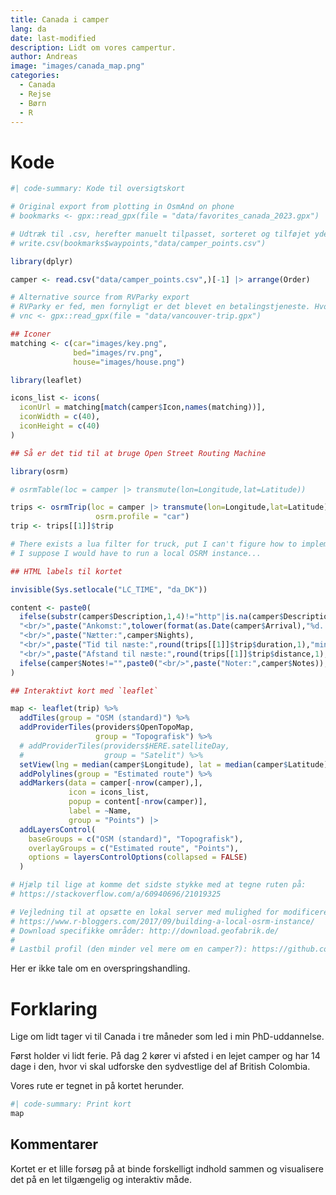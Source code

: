 ```yaml
---
title: Canada i camper
lang: da
date: last-modified
description: Lidt om vores campertur.
author: Andreas
image: "images/canada_map.png"
categories:
  - Canada
  - Rejse
  - Børn
  - R
---
```


# Kode

```r
#| code-summary: Kode til oversigtskort

# Original export from plotting in OsmAnd on phone
# bookmarks <- gpx::read_gpx(file = "data/favorites_canada_2023.gpx")

# Udtræk til .csv, herefter manuelt tilpasset, sorteret og tilføjet yderligere data.
# write.csv(bookmarks$waypoints,"data/camper_points.csv")

library(dplyr)

camper <- read.csv("data/camper_points.csv",)[-1] |> arrange(Order)

# Alternative source from RVParky export
# RVParky er fed, men fornyligt er det blevet en betalingstjeneste. Hvorfor er den ikke integreret i OSM?
# vnc <- gpx::read_gpx(file = "data/vancouver-trip.gpx")

## Iconer
matching <- c(car="images/key.png", 
              bed="images/rv.png", 
              house="images/house.png")

library(leaflet)

icons_list <- icons(
  iconUrl = matching[match(camper$Icon,names(matching))],
  iconWidth = c(40),
  iconHeight = c(40)
)

## Så er det tid til at bruge Open Street Routing Machine

library(osrm)

# osrmTable(loc = camper |> transmute(lon=Longitude,lat=Latitude))

trips <- osrmTrip(loc = camper |> transmute(lon=Longitude,lat=Latitude), overview = "full",
                   osrm.profile = "car")
trip <- trips[[1]]$trip

# There exists a lua filter for truck, put I can't figure how to implement.
# I suppose I would have to run a local OSRM instance...

## HTML labels til kortet

invisible(Sys.setlocale("LC_TIME", "da_DK"))

content <- paste0(
  ifelse(substr(camper$Description,1,4)!="http"|is.na(camper$Description),paste0("<br/>",camper$Name),paste0("<b><a href='",camper$Description,"'>",camper$Name,"</a></b>")),
  "<br/>",paste("Ankomst:",tolower(format(as.Date(camper$Arrival),"%d. %B"))),
  "<br/>",paste("Nætter:",camper$Nights),
  "<br/>",paste("Tid til næste:",round(trips[[1]]$trip$duration,1),"min"),
  "<br/>",paste("Afstand til næste:",round(trips[[1]]$trip$distance,1),"km"),
  ifelse(camper$Notes!="",paste0("<br/>",paste("Noter:",camper$Notes)),"")
)

## Interaktivt kort med `leaflet`

map <- leaflet(trip) %>%
  addTiles(group = "OSM (standard)") %>%
  addProviderTiles(providers$OpenTopoMap,
                   group = "Topografisk") %>%
  # addProviderTiles(providers$HERE.satelliteDay,
  #                  group = "Satelit") %>%
  setView(lng = median(camper$Longitude), lat = median(camper$Latitude), zoom = 7) %>%
  addPolylines(group = "Estimated route") %>%
  addMarkers(data = camper[-nrow(camper),],
             icon = icons_list,
             popup = content[-nrow(camper)], 
             label = ~Name, 
             group = "Points") |> 
  addLayersControl(
    baseGroups = c("OSM (standard)", "Topografisk"),
    overlayGroups = c("Estimated route", "Points"),
    options = layersControlOptions(collapsed = FALSE)
  )

# Hjælp til lige at komme det sidste stykke med at tegne ruten på:
# https://stackoverflow.com/a/60940696/21019325

# Vejledning til at opsætte en lokal server med mulighed for modificeret profil.
# https://www.r-bloggers.com/2017/09/building-a-local-osrm-instance/
# Download specifikke områder: http://download.geofabrik.de/
# 
# Lastbil profil (den minder vel mere om en camper?): https://github.com/Project-OSRM/osrm-profiles-contrib/blob/master/5/27/truck-soft/car.lua
```

Her er ikke tale om en overspringshandling.

# Forklaring

Lige om lidt tager vi til Canada i tre måneder som led i min PhD-uddannelse.

Først holder vi lidt ferie. På dag 2 kører vi afsted i en lejet camper og har 14 dage i den, hvor vi skal udforske den sydvestlige del af British Colombia.

Vores rute er tegnet in på kortet herunder.

```r
#| code-summary: Print kort
map
```

## Kommentarer

Kortet er et lille forsøg på at binde forskelligt indhold sammen og visualisere det på en let tilgængelig og interaktiv måde.
